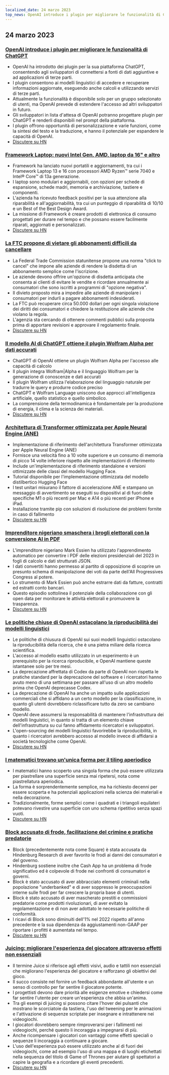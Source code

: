 ```yaml
---
localized_date: 24 marzo 2023
top_news: OpenAI introduce i plugin per migliorare le funzionalità di ChatGPT
---
```










<CallToAction />

<Steps>

## 24 marzo 2023

### [OpenAI introduce i plugin per migliorare le funzionalità di ChatGPT](https://openai.com/blog/chatgpt-plugins)

- OpenAI ha introdotto dei plugin per la sua piattaforma ChatGPT, consentendo agli sviluppatori di connettersi a fonti di dati aggiuntive e ad applicazioni di terze parti.
- I plugin consentono ai modelli linguistici di accedere e recuperare informazioni aggiornate, eseguendo anche calcoli e utilizzando servizi di terze parti.
- Attualmente la funzionalità è disponibile solo per un gruppo selezionato di utenti, ma OpenAI prevede di estendere l'accesso ad altri sviluppatori in futuro.
- Gli sviluppatori in lista d'attesa di OpenAI potranno progettare plugin per ChatGPT e renderli disponibili nel prompt della piattaforma.
- I plugin offrono opportunità di personalizzazione e varie funzioni, come la sintesi del testo e la traduzione, e hanno il potenziale per espandere le capacità di OpenAI.
- [Discutere su HN](http://news.ycombinator.com/item?id=35277677)

### [Framework Laptop: nuovi Intel Gen, AMD, laptop da 16" e altro](https://frame.work/)

- Framework ha lanciato nuovi portatili e aggiornamenti, tra cui i Framework Laptop 13 e 16 con processori AMD Ryzen™ serie 7040 e Intel® Core™ di 13a generazione.
- I laptop sono modulari e aggiornabili, con opzioni per schede di espansione, schede madri, memoria e archiviazione, tastiere e componenti.
- L'azienda ha ricevuto feedback positivi per la sua attenzione alla riparabilità e all'aggiornabilità, tra cui un punteggio di riparabilità di 10/10 e un Best of the Best Design Award.
- La missione di Framework è creare prodotti di elettronica di consumo progettati per durare nel tempo e che possano essere facilmente riparati, aggiornati e personalizzati.
- [Discutere su HN](http://news.ycombinator.com/item?id=35277660)

### [La FTC propone di vietare gli abbonamenti difficili da cancellare](https://www.theverge.com/2023/3/23/23652373/ftc-click-to-cancel-subscription-service-dark-patterns-ban)

- La Federal Trade Commission statunitense propone una norma "click to cancel" che impone alle aziende di rendere la disdetta di un abbonamento semplice come l'iscrizione.
- Le aziende devono offrire un'opzione di disdetta anticipata che consenta ai clienti di evitare le vendite e ricordare annualmente ai consumatori che sono iscritti a programmi di "opzione negativa".
- Il divieto proposto mira a impedire alle aziende di manipolare i consumatori per indurli a pagare abbonamenti indesiderati.
- La FTC può recuperare circa 50.000 dollari per ogni singola violazione dei diritti dei consumatori e chiedere la restituzione alle aziende che violano la regola.
- L'agenzia sta cercando di ottenere commenti pubblici sulla proposta prima di apportare revisioni e approvare il regolamento finale.
- [Discutere su HN](http://news.ycombinator.com/item?id=35274519)

### [Il modello AI di ChatGPT ottiene il plugin Wolfram Alpha per dati accurati](https://writings.stephenwolfram.com/2023/03/chatgpt-gets-its-wolfram-superpowers/)

- ChatGPT di OpenAI ottiene un plugin Wolfram Alpha per l'accesso alle capacità di calcolo
- Il plugin integra Wolfram|Alpha e il linguaggio Wolfram per la generazione di conoscenze e dati accurati
- Il plugin Wolfram utilizza l'elaborazione del linguaggio naturale per tradurre le query e produrre codice preciso
- ChatGPT e Wolfram Language uniscono due approcci all'intelligenza artificiale, quello statistico e quello simbolico.
- La comprensione della termodinamica è fondamentale per la produzione di energia, il clima e la scienza dei materiali.
- [Discutere su HN](http://news.ycombinator.com/item?id=35277925)

### [Architettura di Transformer ottimizzata per Apple Neural Engine (ANE)](https://github.com/apple/ml-ane-transformers)

- Implementazione di riferimento dell'architettura Transformer ottimizzata per Apple Neural Engine (ANE)
- Fornisce una velocità fino a 10 volte superiore e un consumo di memoria di picco 14 volte inferiore rispetto alle implementazioni di riferimento
- Include un'implementazione di riferimento standalone e versioni ottimizzate delle classi del modello Hugging Face.
- Tutorial disponibile per l'implementazione ottimizzata del modello distilbertico Hugging Face
- I test unitari misurano il fattore di accelerazione ANE e stampano un messaggio di avvertimento se eseguiti su dispositivi al di fuori delle specifiche M1 o più recenti per Mac e A14 o più recenti per iPhone e iPad.
- Installazione tramite pip con soluzioni di risoluzione dei problemi fornite in caso di fallimento
- [Discutere su HN](http://news.ycombinator.com/item?id=35282325)

### [Imprenditore nigeriano smaschera i brogli elettorali con la conversione AI in PDF](https://markessien.com/posts/drama_of_transcription/)

- L'imprenditore nigeriano Mark Essien ha utilizzato l'apprendimento automatico per convertire i PDF delle elezioni presidenziali del 2023 in fogli di calcolo e dati strutturati JSON.
- I dati convertiti hanno permesso al partito di opposizione di scoprire un presunto schema di manipolazione dei voti da parte dell'All Progressives Congress al potere.
- Lo strumento di Mark Essien può anche estrarre dati da fatture, contratti ed estratti conto bancari.
- Questo episodio sottolinea il potenziale della collaborazione con gli open data per monitorare le attività elettorali e promuovere la trasparenza.
- [Discutere su HN](http://news.ycombinator.com/item?id=35272227)

### [Le politiche chiuse di OpenAI ostacolano la riproducibilità dei modelli linguistici](https://aisnakeoil.substack.com/p/openais-policies-hinder-reproducible)

- Le politiche di chiusura di OpenAI sui suoi modelli linguistici ostacolano la riproducibilità della ricerca, che è una pietra miliare della ricerca scientifica.
- L'accesso al modello esatto utilizzato in un esperimento è un prerequisito per la ricerca riproducibile, e OpenAI mantiene queste istantanee solo per tre mesi.
- La deprecazione affrettata di Codex da parte di OpenAI non rispetta le pratiche standard per la deprecazione del software e i ricercatori hanno avuto meno di una settimana per passare all'uso di un altro modello prima che OpenAI deprecasse Codex.
- La deprecazione di OpenAI ha anche un impatto sulle applicazioni commerciali che si affidano a un certo modello per la classificazione, in quanto gli utenti dovrebbero riclassificare tutto da zero se cambiano modello.
- OpenAI deve assumersi la responsabilità di mantenere l'infrastruttura dei modelli linguistici, in quanto si tratta di un elemento chiave dell'infrastruttura su cui fanno affidamento ricercatori e sviluppatori.
- L'open-sourcing dei modelli linguistici favorirebbe la riproducibilità, in quanto i ricercatori avrebbero accesso al modello invece di affidarsi a società tecnologiche come OpenAI.
- [Discutere su HN](http://news.ycombinator.com/item?id=35269304)

### [I matematici trovano un'unica forma per il tiling aperiodico](https://www.newscientist.com/article/2365363-mathematicians-discover-shape-that-can-tile-a-wall-and-never-repeat/)

- I matematici hanno scoperto una singola forma che può essere utilizzata per piastrellare una superficie senza mai ripetersi, nota come piastrellatura aperiodica.
- La forma è sorprendentemente semplice, ma ha richiesto decenni per essere scoperta e ha potenziali applicazioni nella scienza dei materiali e nella decorazione.
- Tradizionalmente, forme semplici come i quadrati e i triangoli equilateri potevano rivestire una superficie con uno schema ripetitivo senza spazi vuoti.
- [Discutere su HN](http://news.ycombinator.com/item?id=35273707)

### [Block accusato di frode, facilitazione del crimine e pratiche predatorie](https://hindenburgresearch.com/block/)

- Block (precedentemente nota come Square) è stata accusata da Hindenburg Research di aver favorito le frodi ai danni dei consumatori e del governo.
- Hindenburg sostiene inoltre che Cash App ha un problema di frode significativo ed è colpevole di frode nei confronti di consumatori e governi.
- Block è stato accusato di aver abbracciato elementi criminali nella popolazione "underbanked" e di aver soppresso le preoccupazioni interne sulle frodi per far crescere la propria base di utenti.
- Block è stato accusato di aver mascherato prestiti e commissioni predatorie come prodotti rivoluzionari, di aver evitato la regolamentazione e di non aver adottato le necessarie politiche di conformità.
- I ricavi di Block sono diminuiti dell'1% nel 2022 rispetto all'anno precedente e la sua dipendenza da aggiustamenti non-GAAP per riportare i profitti è aumentata nel tempo.
- [Discutere su HN](http://news.ycombinator.com/item?id=35273782)

### [Juicing: migliorare l'esperienza del giocatore attraverso effetti non essenziali](https://garden.bradwoods.io/notes/design/juice)

- Il termine Juice si riferisce agli effetti visivi, audio e tattili non essenziali che migliorano l'esperienza del giocatore e rafforzano gli obiettivi del gioco.
- Il succo consiste nel fornire un feedback abbondante all'utente e un senso di controllo per far sentire il giocatore potente.
- I progettisti devono dare priorità alle esigenze emotive e chiedersi come far sentire l'utente per creare un'esperienza che abbia un'anima.
- Tra gli esempi di juicing si possono citare l'hover dei pulsanti che mostrano le scorciatoie da tastiera, l'uso del tweening per le animazioni e l'attivazione di sequenze scriptate per insegnare e intrattenere nei videogiochi.
- I giocatori dovrebbero sempre rimproverarsi per i fallimenti nei videogiochi, perché questo li incoraggia a impegnarsi di più.
- Anche ricompensare i giocatori con vantaggi come effetti speciali o sequenze li incoraggia a continuare a giocare.
- L'uso dell'esperienza può essere utilizzato anche al di fuori dei videogiochi, come ad esempio l'uso di una mappa e di luoghi etichettati nella sequenza del titolo di Game of Thrones per aiutare gli spettatori a capire la geografia e a ricordare gli eventi precedenti.
- [Discutere su HN](http://news.ycombinator.com/item?id=35273139)

</Steps>
